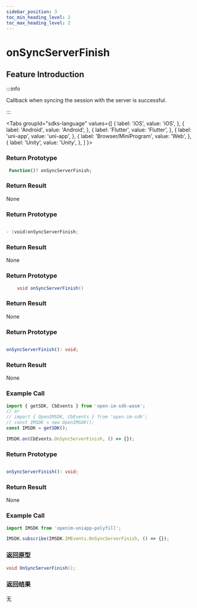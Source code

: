 ```yaml
---
sidebar_position: 3
toc_min_heading_level: 2
toc_max_heading_level: 2
---
```


# onSyncServerFinish

## Feature Introduction

:::info

Callback when syncing the session with the server is successful.

:::

<Tabs
groupId="sdks-language"
values={[
{ label: 'iOS', value: 'iOS', },
{ label: 'Android', value: 'Android', },
{ label: 'Flutter', value: 'Flutter', },
{ label: 'uni-app', value: 'uni-app', },
{ label: 'Browser/MiniProgram', value: 'Web', },
{ label: 'Unity', value: 'Unity', },
]
}>

<TabItem value="Flutter">

### Return Prototype

```dart showLineNumbers
 Function()? onSyncServerFinish;
```

### Return Result

None

</TabItem>

<TabItem value="iOS">

### Return Prototype

```swift showLineNumbers

- (void)onSyncServerFinish;

```

### Return Result

None

</TabItem>

<TabItem value="Android">

### Return Prototype

```java showLineNumbers
    void onSyncServerFinish()
```

### Return Result

None

</TabItem>

<TabItem value="Web">

### Return Prototype

```ts showLineNumbers

onSyncServerFinish(): void;

```

### Return Result

None

### Example Call

```js showLineNumbers
import { getSDK, CbEvents } from 'open-im-sdk-wasm';
// or
// import { OpenIMSDK, CbEvents } from 'open-im-sdk';
// const IMSDK = new OpenIMSDK();
const IMSDK = getSDK();

IMSDK.on(CbEvents.OnSyncServerFinish, () => {});
```

</TabItem>

<TabItem value="uni-app">

### Return Prototype

```ts showLineNumbers

onSyncServerFinish(): void;

```

### Return Result

None

### Example Call

```js showLineNumbers
import IMSDK from 'openim-uniapp-polyfill';

IMSDK.subscribe(IMSDK.IMEvents.OnSyncServerFinish, () => {});
```

</TabItem>

<TabItem value="Unity">

### 返回原型

```C# showLineNumbers
void OnSyncServerFinish();
```

### 返回结果

无

</TabItem>

</Tabs>